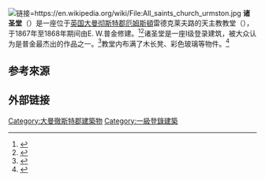 {{copyedit|time=2016-07-30T04:21:26+00:00}}
{{Infobox religious building
|building_name=诸圣堂
|image=AllSaintsUrmston.jpg
|image_size=
|caption=诸圣堂
|location=英国[[大曼徹斯特郡|大曼徹斯特郡]]
|map_type=Greater Manchester
|latitude=53.472696
|longitude=-2.351898
|geo=
|religious_affiliation=[[天主教會|天主教會]]
|district=[[天主教索爾福德教區|天主教索爾福德教區]]
|consecration_year=1868年
|status={{tsl|en|Parish church||Parish church}}
|leadership=
|website=
|architect={{tsl|en|E. W. Pugin||E. W. Pugin}}
|architecture_type=[[教堂|教堂]]
|architecture_style=[[哥德復興式建築|哥德復興式建築]]
|facade_direction=
|year_completed=1868年
|construction_cost=£25000
|capacity=
|length=
|width=
|width_nave=
|height_max=
|dome_quantity=
|dome_height_outer=
|dome_height_inner=
|dome_dia_outer=
|dome_dia_inner=
|minaret_quantity=
|minaret_height=
|spire_quantity=
|spire_height=
|materials=Rock faced stone, slate roof
}}

[[File:All_saints_church_urmston.jpg|链接=https://en.wikipedia.org/wiki/File:All_saints_church_urmston.jpg]]
'''诸圣堂'''（{{lang-en|'''All Saints' Church'''}}）是一座位于[[英国|英国]][[大曼徹斯特郡|大曼彻斯特郡]][[厄姆斯頓|厄姆斯頓]]雷德克莱夫路的天主教教堂（{{gbmapping|SJ76649741}}），于1867年至1868年期间由E. W.普金修建。<ref name="Images of England">{{cite web|url=http://www.imagesofengland.org.uk/details/default.aspx?pid=1&id=212996|title=All Saints’ Church|accessdate=2008-01-03|publisher=Images of England|archiveurl=https://web.archive.org/web/20071226014249/http://www.imagesofengland.org.uk/details/default.aspx?pid=1&id=212996|archivedate=2007-12-26|deadurl=yes}}</ref><ref>{{cite web|url=http://www.genuki.org.uk/big/eng/LAN/BartononIrwell/AllSaints.shtml|title=All Saints’ Church|accessdate=2008-01-03|publisher=GENUKI.org.uk|archive-date=2008-09-06|archive-url=https://web.archive.org/web/20080906213851/http://www.genuki.org.uk/big/eng/LAN/BartononIrwell/AllSaints.shtml|dead-url=no}}</ref>诸圣堂是一座I级登录建筑，被大众认为是普金最杰出的作品之一。<ref name="Images of England2">{{cite web|url=http://www.imagesofengland.org.uk/details/default.aspx?pid=1&id=212996|title=All Saints’ Church|accessdate=2008-01-03|publisher=Images of England|archiveurl=https://web.archive.org/web/20071226014249/http://www.imagesofengland.org.uk/details/default.aspx?pid=1&id=212996|archivedate=2007-12-26|deadurl=yes}}</ref>教堂内布满了木长凳、彩色玻璃等物件。<ref name="Images of England3">{{cite web|url=http://www.imagesofengland.org.uk/details/default.aspx?pid=1&id=212996|title=All Saints’ Church|accessdate=2008-01-03|publisher=Images of England|archiveurl=https://web.archive.org/web/20071226014249/http://www.imagesofengland.org.uk/details/default.aspx?pid=1&id=212996|archivedate=2007-12-26|deadurl=yes}}</ref>

== 参考來源 ==
{{Reflist}}

== 外部链接 ==
{{commons category-inline|All Saints' Church, Urmston}}

[[Category:大曼徹斯特郡建築物|Category:大曼徹斯特郡建築物]]
[[Category:一級登錄建築|Category:一級登錄建築]]